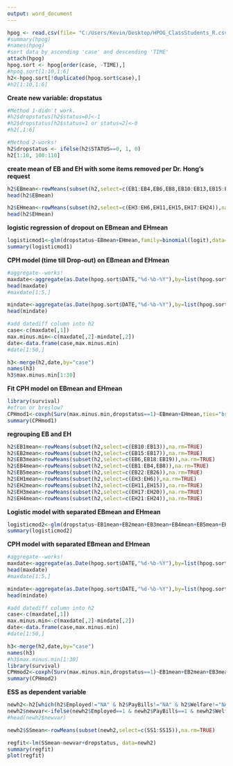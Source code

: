 ```yaml
---
output: word_document
---
```

```r
hpog <- read.csv(file= "C:/Users/Kevin/Desktop/HPOG_ClassStudents_R.csv", head=TRUE)
#summary(hpog)
#names(hpog)
#sort data by ascending 'case' and descending 'TIME'
attach(hpog)
hpog.sort <- hpog[order(case, -TIME),]
#hpog.sort[1:10,1:6]
h2<-hpog.sort[!duplicated(hpog.sort$case),]
#h2[1:10,1:6]
```

**Create new variable: dropstatus**
```r
#Method 1-didn't work.
#h2$dropstatus[h2$status=0]<-1
#h2$dropstatus[h2$status=1 or status=2]<-0
#h2[,1:6]

#Method 2-works!
h2$dropstatus <- ifelse(h2$STATUS==0, 1, 0)
h2[1:10, 100:110]
```

**create mean of EB and EH with some items removed per Dr. Hong's request**
```r
h2$EBmean<-rowMeans(subset(h2,select=c(EB1:EB4,EB6,EB8,EB10:EB13,EB15:EB19,EB22:EB26)),na.rm=TRUE)
head(h2$EBmean)

h2$EHmean<-rowMeans(subset(h2,select=c(EH3:EH6,EH11,EH15,EH17:EH24)),na.rm=TRUE)
head(h2$EHmean)
```

**logistic regression of dropout on EBmean and EHmean **
```r
logisticmod1<-glm(dropstatus~EBmean+EHmean,family=binomial(logit),data=h2)
summary(logisticmod1)
```

**CPH model (time till Drop-out) on EBmean and EHmean**
```r
#aggregate--works!
maxdate<-aggregate(as.Date(hpog.sort$DATE,"%d-%b-%Y"),by=list(hpog.sort$case),FUN=max,na.rm=TRUE)
head(maxdate)
#maxdate[1:5,]

mindate<-aggregate(as.Date(hpog.sort$DATE,"%d-%b-%Y"),by=list(hpog.sort$case),FUN=min,na.rm=TRUE)
head(mindate)

#add datediff column into h2 
case<-c(maxdate[,1])
max.minus.min<-c(maxdate[,2]-mindate[,2])
date<-data.frame(case,max.minus.min)
#date[1:50,]

h3<-merge(h2,date,by="case")
names(h3)
h3$max.minus.min[1:30]
```
**Fit CPH model on EBmean and EHmean**
```r
library(survival)
#efron or breslow?
CPHmod1<-coxph(Surv(max.minus.min,dropstatus==1)~EBmean+EHmean,ties="breslow",data=h3)
summary(CPHmod1)

```

**regrouping EB and EH**
```r
h2$EB1mean<-rowMeans(subset(h2,select=c(EB10:EB13)),na.rm=TRUE)
h2$EB2mean<-rowMeans(subset(h2,select=c(EB15:EB17)),na.rm=TRUE)
h2$EB3mean<-rowMeans(subset(h2,select=c(EB6,EB18:EB19)),na.rm=TRUE)
h2$EB4mean<-rowMeans(subset(h2,select=c(EB1:EB4,EB8)),na.rm=TRUE)
h2$EB5mean<-rowMeans(subset(h2,select=c(EB22:EB26)),na.rm=TRUE)
h2$EH1mean<-rowMeans(subset(h2,select=c(EH3:EH6)),na.rm=TRUE)
h2$EH2mean<-rowMeans(subset(h2,select=c(EH11,EH15)),na.rm=TRUE)
h2$EH3mean<-rowMeans(subset(h2,select=c(EH17:EH20)),na.rm=TRUE)
h2$EH4mean<-rowMeans(subset(h2,select=c(EH21:EH24)),na.rm=TRUE)
```



**Logistic model with separated EBmean and EHmean**
```r
logisticmod2<-glm(dropstatus~EB1mean+EB2mean+EB3mean+EB4mean+EB5mean+EH1mean+EH2mean+EH3mean+EH4mean,family=binomial(logit),data=h2)
summary(logisticmod2)
```

**CPH model with separated EBmean and EHmean**
```r
#aggregate--works!
maxdate<-aggregate(as.Date(hpog.sort$DATE,"%d-%b-%Y"),by=list(hpog.sort$case),FUN=max,na.rm=TRUE)
head(maxdate)
#maxdate[1:5,]

mindate<-aggregate(as.Date(hpog.sort$DATE,"%d-%b-%Y"),by=list(hpog.sort$case),FUN=min,na.rm=TRUE)
head(mindate)

#add datediff column into h2 
case<-c(maxdate[,1])
max.minus.min<-c(maxdate[,2]-mindate[,2])
date<-data.frame(case,max.minus.min)
#date[1:50,]

h3<-merge(h2,date,by="case")
names(h3)
#h3$max.minus.min[1:30]
library(survival)
CPHmod2<-coxph(Surv(max.minus.min,dropstatus==1)~EB1mean+EB2mean+EB3mean+EB4mean+EB5mean+EH1mean+EH2mean+EH3mean+EH4mean,ties="breslow",data=h3)
summary(CPHmod2)
```

**ESS as dependent variable**
```r
newh2<-h2[which(h2$Employed!="NA" & h2$PayBills!="NA" & h2$Welfare!="NA"),]
newh2$newvar<-ifelse(newh2$Employed==1 & newh2$PayBills==1 & newh2$Welfare==0, 1, 0)
#head(newh2$newvar)

newh2$SSmean<-rowMeans(subset(newh2,select=c(SS1:SS15)),na.rm=TRUE)

regfit<-lm(SSmean~newvar+dropstatus, data=newh2)
summary(regfit)
plot(regfit)

```


